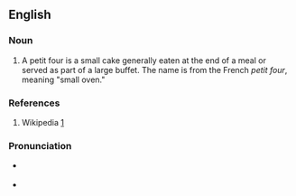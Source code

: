{{wikipedia}}
==English==

===Noun===
{{en-noun|pl='''[[petits fours]]''' or '''[[petit fours]]'''}}

# A petit four is a small cake generally eaten at the end of a meal or served as part of a large buffet. The name is from the French ''petit four'', meaning "small oven."

===References===
# Wikipedia [http://en.wikipedia.org/wiki/Petit_four]

===Pronunciation===
* {{a|UK}} {{IPA|/ˈpɛti ˈfɔr/}}
* {{a|US}} {{IPA|/ˈpɛti ˈfɔr/}}